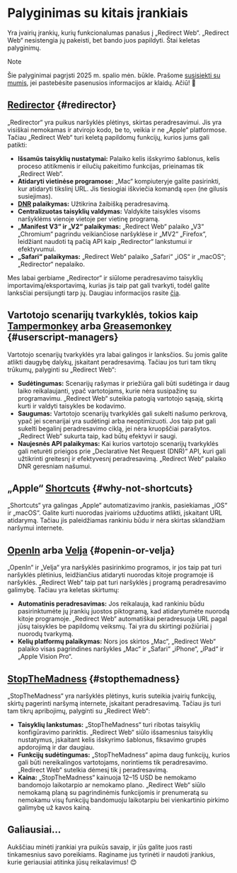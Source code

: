 # Palyginimas su kitais įrankiais

Yra įvairių įrankių, kurių funkcionalumas panašus į „Redirect Web“. „Redirect Web“ nesistengia jų pakeisti, bet bando juos papildyti. Štai keletas palyginimų.

> [!NOTE]
> Šie palyginimai pagrįsti 2025 m. spalio mėn. būkle. Prašome [susisiekti su mumis](/contact-us), jei pastebėsite pasenusios informacijos ar klaidų. Ačiū! 🙏

## [Redirector](https://github.com/einaregilsson/Redirector) {#redirector}

„Redirector“ yra puikus naršyklės plėtinys, skirtas peradresavimui. Jis yra visiškai nemokamas ir atvirojo kodo, be to, veikia ir ne „Apple“ platformose. Tačiau „Redirect Web“ turi keletą papildomų funkcijų, kurios jums gali patikti:

* **Išsamūs taisyklių nustatymai:** Palaiko kelis išskyrimo šablonus, kelis proceso atitikmenis ir eilučių pakeitimo funkcijas, prieinamas tik „Redirect Web“.
* **Atidaryti vietinėse programose:** „Mac“ kompiuteryje galite pasirinkti, kur atidaryti tikslinį URL. Jis tiesiogiai iškviečia komandą `open` (ne gilusis susiejimas).
* **[DNR](https://blog.mozilla.org/addons/2023/05/17/declarativenetrequest-available-in-firefox/) palaikymas:** Užtikrina žaibišką peradresavimą.
* **Centralizuotas taisyklių valdymas:** Valdykite taisykles visoms naršyklėms vienoje vietoje per vietinę programą.
* **„Manifest V3“ ir „V2“ palaikymas:** „Redirect Web“ palaiko „V3“ „Chromium“ pagrindu veikiančiose naršyklėse ir „MV2“ „Firefox“, leidžiant naudoti tą pačią API kaip „Redirector“ lankstumui ir efektyvumui.
* **„Safari“ palaikymas:** „Redirect Web“ palaiko „Safari“ „iOS“ ir „macOS“; „Redirector“ nepalaiko.

Mes labai gerbiame „Redirector“ ir siūlome peradresavimo taisyklių importavimą/eksportavimą, kurias jis taip pat gali tvarkyti, todėl galite lanksčiai persijungti tarp jų. Daugiau informacijos rasite [čia](/export-or-import-rules).

## Vartotojo scenarijų tvarkyklės, tokios kaip [Tampermonkey](https://www.tampermonkey.net/) arba [Greasemonkey](https://www.greasespot.net/) {#userscript-managers}

Vartotojo scenarijų tvarkyklės yra labai galingos ir lanksčios. Su jomis galite atlikti daugybę dalykų, įskaitant peradresavimą. Tačiau jos turi tam tikrų trūkumų, palyginti su „Redirect Web“:

* **Sudėtingumas:** Scenarijų rašymas ir priežiūra gali būti sudėtinga ir daug laiko reikalaujanti, ypač vartotojams, kurie nėra susipažinę su programavimu. „Redirect Web“ suteikia patogią vartotojo sąsają, skirtą kurti ir valdyti taisykles be kodavimo.
* **Saugumas:** Vartotojo scenarijų tvarkyklės gali sukelti našumo perkrovą, ypač jei scenarijai yra sudėtingi arba neoptimizuoti. Jos taip pat gali sukelti begalinį peradresavimo ciklą, jei nėra kruopščiai parašytos. „Redirect Web“ sukurta taip, kad būtų efektyvi ir saugi.
* **Naujesnės API palaikymas:** Kai kurios vartotojo scenarijų tvarkyklės gali neturėti prieigos prie „Declarative Net Request (DNR)“ API, kuri gali užtikrinti greitesnį ir efektyvesnį peradresavimą. „Redirect Web“ palaiko DNR geresniam našumui.

## „Apple“ [Shortcuts](https://support.apple.com/guide/shortcuts/welcome/ios) {#why-not-shortcuts}

„Shortcuts“ yra galingas „Apple“ automatizavimo įrankis, pasiekiamas „iOS“ ir „macOS“. Galite kurti nuorodas įvairioms užduotims atlikti, įskaitant URL atidarymą. Tačiau jis paleidžiamas rankiniu būdu ir nėra skirtas sklandžiam naršymui internete.

## [OpenIn](https://loshadki.app/openin4/) arba [Velja](https://sindresorhus.com/velja) {#openin-or-velja}

„OpenIn“ ir „Velja“ yra naršyklės pasirinkimo programos, ir jos taip pat turi naršyklės plėtinius, leidžiančius atidaryti nuorodas kitoje programoje iš naršyklės. „Redirect Web“ taip pat turi naršyklės į programą peradresavimo galimybę. Tačiau yra keletas skirtumų:

* **Automatinis peradresavimas:** Jos reikalauja, kad rankiniu būdu pasirinktumėte jų įrankių juostos piktogramą, kad atidarytumėte nuorodą kitoje programoje. „Redirect Web“ automatiškai peradresuoja URL pagal jūsų taisykles be papildomų veiksmų. Tai yra du skirtingi požiūriai į nuorodų tvarkymą.
* **Kelių platformų palaikymas:** Nors jos skirtos „Mac“, „Redirect Web“ palaiko visas pagrindines naršykles „Mac“ ir „Safari“ „iPhone“, „iPad“ ir „Apple Vision Pro“.

## [StopTheMadness](https://underpassapp.com/StopTheMadness/) {#stopthemadness}

„StopTheMadness“ yra naršyklės plėtinys, kuris suteikia įvairių funkcijų, skirtų pagerinti naršymą internete, įskaitant peradresavimą. Tačiau jis turi tam tikrų apribojimų, palyginti su „Redirect Web“:

* **Taisyklių lankstumas:** „StopTheMadness“ turi ribotas taisyklių konfigūravimo parinktis. „Redirect Web“ siūlo išsamesnius taisyklių nustatymus, įskaitant kelis išskyrimo šablonus, fiksavimo grupės apdorojimą ir dar daugiau.
* **Funkcijų sudėtingumas:** „StopTheMadness“ apima daug funkcijų, kurios gali būti nereikalingos vartotojams, norintiems tik peradresavimo. „Redirect Web“ sutelkia dėmesį tik į peradresavimą.
* **Kaina:** „StopTheMadness“ kainuoja 12–15 USD be nemokamo bandomojo laikotarpio ar nemokamo plano. „Redirect Web“ siūlo nemokamą planą su pagrindinėmis funkcijomis ir prenumeratą su nemokamu visų funkcijų bandomuoju laikotarpiu bei vienkartinio pirkimo galimybę už kavos kainą.

## Galiausiai...

Aukščiau minėti įrankiai yra puikūs savaip, ir jūs galite juos rasti tinkamesnius savo poreikiams. Raginame jus tyrinėti ir naudoti įrankius, kurie geriausiai atitinka jūsų reikalavimus! 😊
